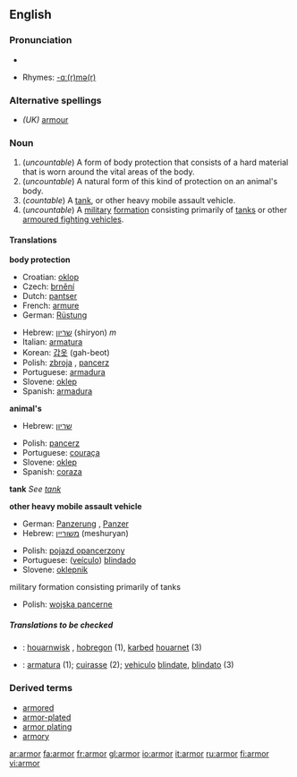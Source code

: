 <!--If you edit this page, please also edit "armour" to ensure these pages remain in sync.-->
==English==

===Pronunciation===
*{{audio|en-us-armor.ogg|Audio (US)}}

*Rhymes: [[Rhymes:English:-ɑː(r)mə(r)|-ɑː(r)mə(r)]]

===Alternative spellings===
* ''(UK)'' [[armour]]

===Noun===
{{wikipedia}}
{{en-noun|s|-}}

# (''uncountable'') A form of body protection that consists of a hard material that is worn around the vital areas of the body.
# (''uncountable'') A natural form of this kind of protection on an animal's body.
# (''countable'') A [[tank]], or other heavy mobile assault vehicle.
# (''uncountable'') A [[military]] [[formation]] consisting primarily of [[tanks]] or other [[armoured fighting vehicles]].

====Translations====

'''body protection'''
{{top}}
*Croatian: [[oklop]] {{m}}
*Czech: [[brnění]] {{n}}
*Dutch: [[pantser]] {{f}}
*French: [[armure]] {{f}}
*German: [[Rüstung]] {{f}}
{{mid}}
*Hebrew: [[שריון]] (shiryon) ''m''
*Italian: [[armatura]] {{f}}
*Korean: [[갑옷]] (gah-beot)
*Polish: [[zbroja]] {{f}}, [[pancerz]] {{m}}
*Portuguese: [[armadura#Portuguese|armadura]] {{f}}
*Slovene: [[oklep]] {{m}}
*Spanish: [[armadura#Spanish|armadura]] {{f}}
{{bottom}}

'''animal's'''
{{top}}
*Hebrew: [[שריון]] {{m}}
{{mid}}
*Polish: [[pancerz]] {{m}}
*Portuguese: [[couraça]] {{f}}
*Slovene: [[oklep]] {{m}}
*Spanish: [[coraza]] {{f}}
{{bottom}}

'''tank'''
''See [[tank]]''

'''other heavy mobile assault vehicle'''
{{top}}
*German: [[Panzerung]] {{f}}, [[Panzer]] {{m}}
*Hebrew: [[משוריין]] (meshuryan) {{m}}
{{mid}}
*Polish: [[pojazd opancerzony]] {{m}}
*Portuguese: ([[veículo]]) [[blindado]] {{m}}
*Slovene: [[oklepnik]] {{m}}
{{bottom}}

;military formation consisting primarily of tanks
{{top}}
{{mid}}
*Polish: [[wojska pancerne]] {{p}}
{{bottom}}

=====Translations to be checked=====
{{checktrans}}
*{{ttbc|Breton}}: [[houarnwisk]] {{m}}, [[hobregon]] {{m}} (1), [[karbed]] [[houarnet]] (3)
*{{ttbc|Interlingua}}: [[armatura]] (1); [[cuirasse]] (2); [[vehiculo]] [[blindate]], [[blindato]] (3)

===Derived terms===
*[[armored]]
*[[armor-plated]]
*[[armor plating]]
*[[armory]]

<!--If you edit this page, please also edit "armour" to ensure these pages remain in synch.-->

[[ar:armor]]
[[fa:armor]]
[[fr:armor]]
[[gl:armor]]
[[io:armor]]
[[it:armor]]
[[ru:armor]]
[[fi:armor]]
[[vi:armor]]